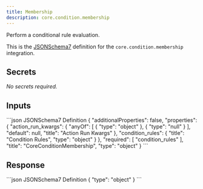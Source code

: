 ```yaml
---
title: Membership
description: core.condition.membership
---
```


Perform a conditional rule evaluation.

This is the [JSONSchema7](https://json-schema.org/draft-07/json-schema-release-notes) definition for the `core.condition.membership` integration.


## Secrets
_No secrets required._

## Inputs

<CodeGroup>
```json JSONSchema7 Definition
{
    "additionalProperties": false,
    "properties": {
        "action_run_kwargs": {
            "anyOf": [
                {
                    "type": "object"
                },
                {
                    "type": "null"
                }
            ],
            "default": null,
            "title": "Action Run Kwargs"
        },
        "condition_rules": {
            "title": "Condition Rules",
            "type": "object"
        }
    },
    "required": [
        "condition_rules"
    ],
    "title": "CoreConditionMembership",
    "type": "object"
}
```

</CodeGroup>

## Response

<CodeGroup>
```json JSONSchema7 Definition
{
    "type": "object"
}
```

</CodeGroup>
